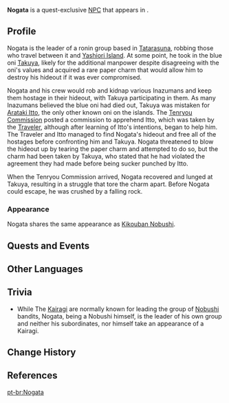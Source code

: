 {{Character Infobox
|type             = Quest NPC
|image            = Enemy Nobushi - Kikouban.png
|deceased         = Killed by falling rocks in [[The Oni's Pride]]
|region           = Inazuma
|location         = Inazuma
|title            = Leader
|voiceEN          = [https://www.jdcvoices.com/ Jordan Dash Cruz]<ref>Twitter: [https://twitter.com/dashcruzva/status/1470812964907274244 EN VA Self Announcement]</ref>
}}
'''Nogata''' is a quest-exclusive [[NPC]] that appears in {{Quest|The Oni's Pride}}.

==Profile==
Nogata is the leader of a ronin group based in [[Tatarasuna]], robbing those who travel between it and [[Yashiori Island]]. At some point, he took in the blue oni [[Takuya]], likely for the additional manpower despite disagreeing with the oni's values and acquired a rare paper charm that would allow him to destroy his hideout if it was ever compromised.

Nogata and his crew would rob and kidnap various Inazumans and keep them hostage in their hideout, with Takuya participating in them. As many Inazumans believed the blue oni had died out, Takuya was mistaken for  [[Arataki Itto]], the only other known oni on the islands. The [[Tenryou Commission]] posted a commission to apprehend Itto, which was taken by the [[Traveler]], although after learning of Itto's intentions, began to help him. The Traveler and Itto managed to find Nogata's hideout and free all of the hostages before confronting him and Takuya. Nogata threatened to blow the hideout up by tearing the paper charm and attempted to do so, but the charm had been taken by Takuya, who stated that he had violated the agreement they had made before being sucker punched by Itto.

When the Tenryou Commission arrived, Nogata recovered and lunged at Takuya, resulting in a struggle that tore the charm apart. Before Nogata could escape, he was crushed by a falling rock.

===Appearance===
Nogata shares the same appearance as [[Nobushi: Kikouban|Kikouban Nobushi]]. 

==Quests and Events==
{{Quests and Events}}

==Other Languages==
{{Other Languages
|default_hidden = 1
|en      = Nogata
|zhs     = 野方
|zhs_rm  = Yěfāng
|zht     = 野方
|zht_rm  = Yěfāng
|ja      = 野方
|ja_rm   = Nogata
|ko      = 노가타
|es      = Nogata
|fr      = Nogata
|ru      = Ногата
|th      = Nogata
|vi      = Nogata
|de      = Nogata
|id      = Nogata
|pt      = Nogata
|tr      = Nogata
|it      = Nogata
}}

== Trivia ==

* While The [[Kairagi]] are normally known for leading the group of [[Nobushi]] bandits, Nogata, being a Nobushi himself, is the leader of his own group and neither his subordinates, nor himself take an appearance of a Kairagi. 

==Change History==
{{Change History|2.3}}

==References==
{{Reflist}}

[[pt-br:Nogata]]